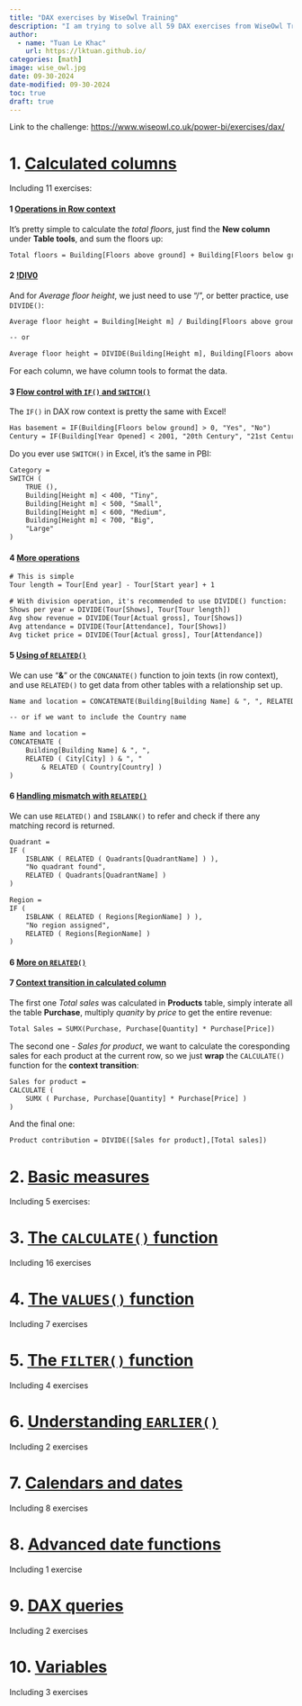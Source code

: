 ---
title: "DAX exercises by WiseOwl Training"
description: "I am trying to solve all 59 DAX exercises from WiseOwl Training Platform"
author:
  - name: "Tuan Le Khac"
    url: https://lktuan.github.io/
categories: [math] 
image: wise_owl.jpg
date: 09-30-2024
date-modified: 09-30-2024
toc: true
draft: true
---

Link to the challenge: <https://www.wiseowl.co.uk/power-bi/exercises/dax/>

# 1. [Calculated columns](https://www.wiseowl.co.uk/power-bi/exercises/dax/calculated-columns/)

Including 11 exercises:

#### 1 [Operations in Row context](https://www.wiseowl.co.uk/power-bi/exercises/dax/calculated-columns/5086/)

It's pretty simple to calculate the *total floors*, just find the **New column** under **Table tools**, and sum the floors up:

``` txt
Total floors = Building[Floors above ground] + Building[Floors below ground]
```

#### 2 [!DIV0](https://www.wiseowl.co.uk/power-bi/exercises/dax/calculated-columns/4409/)

And for *Average floor height*, we just need to use "/", or better practice, use `DIVIDE()`:

``` txt
Average floor height = Building[Height m] / Building[Floors above ground]

-- or

Average floor height = DIVIDE(Building[Height m], Building[Floors above ground])
```

For each column, we have column tools to format the data.

#### 3 [Flow control with `IF()` and `SWITCH()`](https://www.wiseowl.co.uk/power-bi/exercises/dax/calculated-columns/5089/)

The `IF()` in DAX row context is pretty the same with Excel!

``` txt
Has basement = IF(Building[Floors below ground] > 0, "Yes", "No")
Century = IF(Building[Year Opened] < 2001, "20th Century", "21st Century")
```

Do you ever use `SWITCH()` in Excel, it's the same in PBI:

``` txt
Category =
SWITCH (
    TRUE (),
    Building[Height m] < 400, "Tiny",
    Building[Height m] < 500, "Small",
    Building[Height m] < 600, "Medium",
    Building[Height m] < 700, "Big",
    "Large"
)
```

#### 4 [More operations](https://www.wiseowl.co.uk/power-bi/exercises/dax/calculated-columns/5088/)

``` txt
# This is simple
Tour length = Tour[End year] - Tour[Start year] + 1

# With division operation, it's recommended to use DIVIDE() function:
Shows per year = DIVIDE(Tour[Shows], Tour[Tour length])
Avg show revenue = DIVIDE(Tour[Actual gross], Tour[Shows])
Avg attendance = DIVIDE(Tour[Attendance], Tour[Shows])
Avg ticket price = DIVIDE(Tour[Actual gross], Tour[Attendance])
```

#### 5 [Using of `RELATED()`](https://www.wiseowl.co.uk/power-bi/exercises/dax/calculated-columns/5091/)

We can use "**&**" or the `CONCANATE()` function to join texts (in row context), and use `RELATED()` to get data from other tables with a relationship set up.

``` txt
Name and location = CONCATENATE(Building[Building Name] & ", ", RELATED(City[City]))

-- or if we want to include the Country name

Name and location =
CONCATENATE (
    Building[Building Name] & ", ",
    RELATED ( City[City] ) & ", "
        & RELATED ( Country[Country] )
)
```

#### 6 [Handling mismatch with `RELATED()`](https://www.wiseowl.co.uk/power-bi/exercises/dax/calculated-columns/4410/)

We can use `RELATED()` and `ISBLANK()` to refer and check if there any matching record is returned.

``` txt
Quadrant =
IF (
    ISBLANK ( RELATED ( Quadrants[QuadrantName] ) ),
    "No quadrant found",
    RELATED ( Quadrants[QuadrantName] )
)

Region =
IF (
    ISBLANK ( RELATED ( Regions[RegionName] ) ),
    "No region assigned",
    RELATED ( Regions[RegionName] )
)
```

#### 6 [More on `RELATED()`](https://www.wiseowl.co.uk/power-bi/exercises/dax/calculated-columns/5092/)

#### 7 [Context transition in calculated column](https://www.wiseowl.co.uk/power-bi/exercises/dax/calculated-columns/4417/)

The first one *Total sales* was calculated in **Products** table, simply interate all the table **Purchase**, multiply *quanity* by *price* to get the entire revenue:

``` txt
Total Sales = SUMX(Purchase, Purchase[Quantity] * Purchase[Price])
```

The second one - *Sales for product*, we want to calculate the coresponding sales for each product at the current row, so we just **wrap** the `CALCULATE()` function for the **context transition**:

``` txt
Sales for product =
CALCULATE (
    SUMX ( Purchase, Purchase[Quantity] * Purchase[Price] )
)
```

And the final one:

``` txt
Product contribution = DIVIDE([Sales for product],[Total sales])
```

# 2. [Basic measures](https://www.wiseowl.co.uk/power-bi/exercises/dax/basic-measures/)

Including 5 exercises:

# 3. [The `CALCULATE()` function](https://www.wiseowl.co.uk/power-bi/exercises/dax/filtering/)

Including 16 exercises

# 4. [The `VALUES()` function](https://www.wiseowl.co.uk/power-bi/exercises/dax/values-function/)

Including 7 exercises

# 5. [The `FILTER()` function](https://www.wiseowl.co.uk/power-bi/exercises/dax/filter/)

Including 4 exercises

# 6. [Understanding `EARLIER()`](https://www.wiseowl.co.uk/power-bi/exercises/dax/understanding-earlier/)

Including 2 exercises

# 7. [Calendars and dates](https://www.wiseowl.co.uk/power-bi/exercises/dax/calendars-and-dates/)

Including 8 exercises

# 8. [Advanced date functions](https://www.wiseowl.co.uk/power-bi/exercises/dax/advanced-date-functions/)

Including 1 exercise

# 9. [DAX queries](https://www.wiseowl.co.uk/power-bi/exercises/dax/dax-queries/)

Including 2 exercises

# 10. [Variables](https://www.wiseowl.co.uk/power-bi/exercises/dax/variables/)

Including 3 exercises